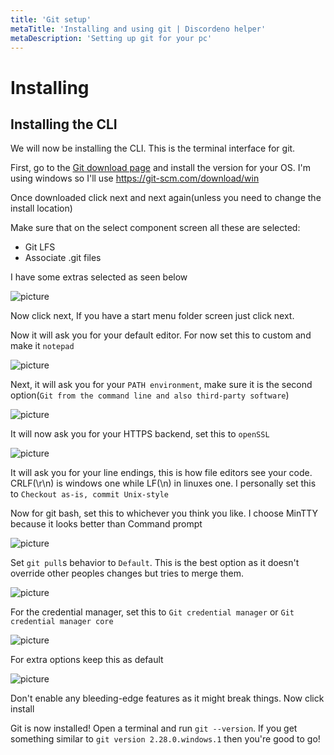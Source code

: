 ```yaml
---
title: 'Git setup'
metaTitle: 'Installing and using git | Discordeno helper'
metaDescription: 'Setting up git for your pc'
---
```


# Installing

## Installing the CLI

We will now be installing the CLI. This is the terminal interface for git.

First, go to the [Git download page](https://git-scm.com/downloads) and install the version for your OS. I'm using windows so I'll use <https://git-scm.com/download/win>

Once downloaded click next and next again(unless you need to change the install location)

Make sure that on the select component screen all these are selected:

- Git LFS
- Associate .git files

I have some extras selected as seen below

![picture](https://i.imgur.com/5VG67xw.png)

Now click next, If you have a start menu folder screen just click next.

Now it will ask you for your default editor. For now set this to custom and make it `notepad`

![picture](https://i.imgur.com/tiR6YFC.png)

Next, it will ask you for your `PATH environment`, make sure it is the second option(`Git from the command line and also third-party software`)

![picture](https://i.imgur.com/4ul0tMV.png)

It will now ask you for your HTTPS backend, set this to `openSSL`

![picture](https://i.imgur.com/hIGarS7.png)

It will ask you for your line endings, this is how file editors see your code. CRLF(\r\n) is windows one while LF(\n) in linuxes one. I personally set this to `Checkout as-is, commit Unix-style`

Now for git bash, set this to whichever you think you like. I choose MinTTY because it looks better than Command prompt

![picture](https://i.imgur.com/zPpzMf7.png)

Set `git pull`s behavior to `Default`. This is the best option as it doesn't override other peoples changes but tries to merge them.

![picture](https://i.imgur.com/ULk8Pdn.png)

For the credential manager, set this to `Git credential manager` or `Git credential manager core`

![picture](https://i.imgur.com/bgR3VgD.png)

For extra options keep this as default

![picture](https://i.imgur.com/xtPq3dM.png)

Don't enable any bleeding-edge features as it might break things. Now click install

Git is now installed! Open a terminal and run `git --version`. If you get something similar to `git version 2.28.0.windows.1` then you're good to go!
